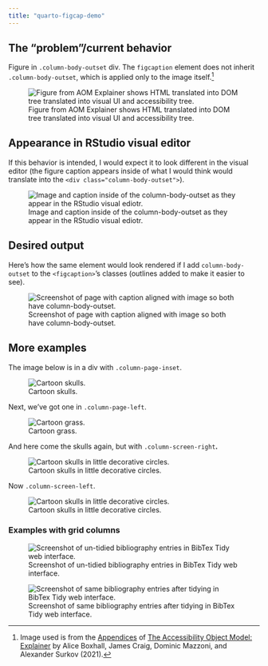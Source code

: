 ```yaml
---
title: "quarto-figcap-demo"
---
```


## The “problem”/current behavior

Figure in `.column-body-outset` div.
The `figcaption` element does not inherit `.column-body-outset`, which is applied only to the image itself.[^1]

::: column-body-outset
![Figure from AOM Explainer shows HTML translated into DOM tree translated into visual UI and accessibility tree.](images/wicg-aom-DOM-a11y-tree-min.png){#fig-aom-dom-a11y-tree fig-alt="HTML translated into DOM tree translated into visual UI and accessibility tree."}
:::

## Appearance in RStudio visual editor

If this behavior is intended, I would expect it to look different in the visual editor (the figure caption appears inside of what I would think would translate into the `<div class="column-body-outset">`).

![Image and caption inside of the column-body-outset as they appear in the RStudio visual ediotr.](images/fig-w-column-body-outset-in-rstudio-min.png){#fig-figcaption-rstudio fig-alt="Image and caption inside of the column-body-outset as they appear in the RStudio visual ediotr."}

## Desired output

Here's how the same element would look rendered if I add `column-body-outset` to the `<figcaption>`'s classes (outlines added to make it easier to see).

![Screenshot of page with caption aligned with image so both have column-body-outset.](images/figcaption-column-body-outset-min.png){#fig-figcaption-outset fig-alt="Figure with caption aligned with image so both have column-body-outset. Annotation added to show that there is an Image with class  .column-body-outset, and, below .column-body-outset class manually applied to figcaption."}

## More examples

The image below is in a div with `.column-page-inset`.

::: column-page-inset
![Cartoon skulls.](images/skulls-in-circles-min.png){#fig-skulls fig-alt="Cartoon skulls in decorative circles."}
:::

Next, we've got one in `.column-page-left`.

::: column-page-left
![Cartoon grass.](images/grass-turquoise-background-min.png){#fig-grass fig-alt="Cartoon green grass on a turquoise background."}
:::

And here come the skulls again, but with `.column-screen-right`**.**

::: column-screen-right
![Cartoon skulls in little decorative circles.](images/skulls-in-circles-min.png){#fig-skulls-2 fig-alt="Cartoon skulls in little decorative circles."}
:::

Now `.column-screen-left`.

::: column-screen-left
![Cartoon skulls in little decorative circles.](images/skulls-in-circles-min.png){#fig-skulls-3 fig-alt="Cartoon skulls in little decorative circles."}
:::

### Examples with grid columns

::: column-page
::: {.grid style="--bs-columns: 2;"}
<div>

![Screenshot of un-tidied bibliography entries in BibTex Tidy web interface.](/images/screenshot-bibtex-tidy-before-min.png){#fig-bibtex-before fig-alt="Screenshot of un-tidied bibliography entries in BibTex Tidy web interface."}

</div>

<div>

![Screenshot of same bibliography entries after tidying in BibTex Tidy web interface.](/images/screenshot-bibtex-tidy-after-min.png){#fig-bibtex-after fig-alt="Screenshot of same bibliography entries after tidying in BibTex Tidy web interface."}

</div>
:::
:::

[^1]: Image used is from the [Appendices](https://wicg.github.io/aom/explainer.html#background-dom-tree-accessibility-tree-and-platform-accessibility-apis) of [The Accessibility Object Model: Explainer](https://wicg.github.io/aom/explainer.html) by Alice Boxhall, James Craig, Dominic Mazzoni, and Alexander Surkov (2021).
